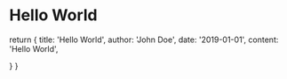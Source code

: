 # Hello World
return {
title: 'Hello World',
author: 'John Doe',
date: '2019-01-01',
content: 'Hello World',

}
}
